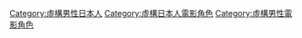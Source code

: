 
[[Category:虛構男性日本人|Category:虛構男性日本人]]
[[Category:虛構日本人電影角色|Category:虛構日本人電影角色]]
[[Category:虛構男性電影角色|Category:虛構男性電影角色]]